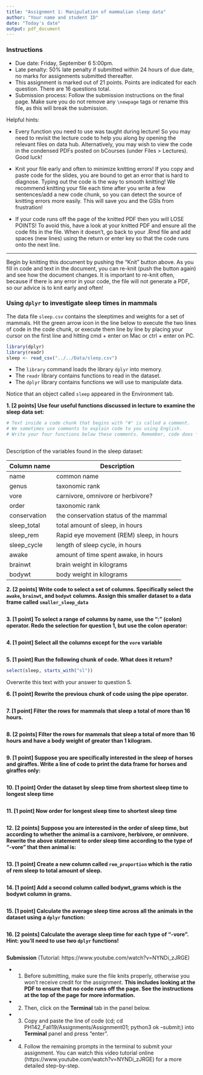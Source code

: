 ```yaml
---
title: "Assignment 1: Manipulation of mammalian sleep data"
author: "Your name and student ID"
date: "Today's date"
output: pdf_document
---
```


### Instructions 
* Due date: Friday, September 6 5:00pm.
* Late penalty: 50% late penalty if submitted within 24 hours of due date, no 
marks for assignments submitted thereafter.
* This assignment is marked out of 21 points. Points are indicated for each 
question. There are 16 questions total.
* Submission process: Follow the submission instructions on the final page. Make sure you do not remove any `\newpage` tags or rename this file, as this will break the submission.

Helpful hints:

- Every function you need to use was taught during lecture! So you may need to 
revisit the lecture code to help you along by opening the relevant files on data 
hub. Alternatively, you may wish to view the code in the condensed PDFs posted 
on bCourses (under Files > Lectures). Good luck!

- Knit your file early and often to minimize knitting errors! If you copy and 
paste code for the slides, you are bound to get an error that is hard to 
diagnose. Typing out the code is the way to smooth knitting! We recommend 
knitting your file each time after you write a few sentences/add a new code 
chunk, so you can detect the source of knitting errors more easily. This will 
save you and the GSIs from frustration!

- If your code runs off the page of the knitted PDF then you will LOSE POINTS! To
avoid this, have a look at your knitted PDF and ensure all the code fits in the 
file. When it doesn't, go back to your .Rmd file and add spaces (new lines) using
the return or enter key so that the code runs onto the next line.
 
--------------------------------------------------------------------------------
\newpage

Begin by knitting this document by pushing the "Knit" button above. As you fill 
in code and text in the document, you can re-knit (push the button again) and 
see how the document changes. It is important to re-knit often, because if there
is any error in your code, the file will not generate a PDF, so our advice is to
knit early and often!

### Using `dplyr` to investigate sleep times in mammals

The data file `sleep.csv` contains the sleeptimes and weights for a set of mammals. 
Hit the green arrow icon in the line below to execute the two lines of code in 
the code chunk, or execute them line by line by placing your cursor on the first 
line and hitting cmd + enter on Mac or ctrl + enter on PC. 

```r
library(dplyr)
library(readr)
sleep <- read_csv("../../Data/sleep.csv")
```

- The `library` command loads the library `dplyr` into memory. 
- The `readr` library contains functions to read in the dataset.
- The `dplyr` library contains functions we will use to manipulate data.

Notice that an object called `sleep` appeared in the Environment tab. 

\newpage

**1. [2 points] Use four useful functions discussed in lecture to examine the sleep data set:**

```r
# Text inside a code chunk that begins with "#" is called a comment. 
# We sometimes use comments to explain code to you using English.
# Write your four functions below these comments. Remember, code does *not* begin with a "#"



```

\newpage

Description of the variables found in the sleep dataset:

| Column name	| Description |
|-------------|-------------|
|name	|common name|
|genus	|taxonomic rank|
|vore	|carnivore, omnivore or herbivore?|
|order	| taxonomic rank|
|conservation	|the conservation status of the mammal|
|sleep_total|	total amount of sleep, in hours|
|sleep_rem |	Rapid eye movement (REM) sleep, in hours |
|sleep_cycle|	length of sleep cycle, in hours|
|awake|	amount of time spent awake, in hours|
|brainwt|	brain weight in kilograms|
|bodywt|	body weight in kilograms|

**2. [2 points] Write code to select a set of columns. Specifically select the `awake`, `brainwt`, and `bodywt` columns. Assign this smaller dataset to a data frame called `smaller_sleep_data`**

```r

```
\newpage

**3. [1 point] To select a range of columns by name, use the “:” (colon) operator. Redo the selection for question 1, but use the colon operator:**

```r

```
\newpage

**4. [1 point] Select all the columns except for the `vore` variable**

```r

```
\newpage

**5. [1 point] Run the following chunk of code. What does it return?**

```r
select(sleep, starts_with("sl"))
```
Overwrite this text with your answer to question 5.
\newpage

**6. [1 point] Rewrite the previous chunk of code using the pipe operator.**

```r

```
\newpage

**7. [1 point] Filter the rows for mammals that sleep a total of more than 16 hours.**

```r

```
\newpage

**8. [2 points] Filter the rows for mammals that sleep a total of more than 16 hours and have a body weight of greater than 1 kilogram.**

```r

```
\newpage

**9. [1 point] Suppose you are specifically interested in the sleep of horses and giraffes. Write a line of code to print the data frame for horses and giraffes only:**

```r

```
\newpage

**10. [1 point] Order the dataset by sleep time from shortest sleep time to longest sleep time**

```r

```
\newpage

**11. [1 point] Now order for longest sleep time to shortest sleep time**

```r

```
\newpage

**12. [2 points] Suppose you are interested in the order of sleep time, but according to whether the animal is a carnivore, herbivore, or omnivore. Rewrite the above statement to order sleep time according to the type of "-vore" that then animal is:**

```r

```
\newpage

**13. [1 point] Create a new column called `rem_proportion` which is the ratio of rem sleep to total amount of sleep.**

```r

```
\newpage

**14. [1 point] Add a second column called bodywt_grams which is the bodywt column in grams.**

```r

```
\newpage

**15. [1 point] Calculate the average sleep time across all the animals in the dataset using a `dplyr` function:**

```r

```
\newpage

**16. [2 points] Calculate the average sleep time for each type of "-vore". Hint: you'll need to use two `dplyr` functions!**

```r

```
\newpage

**Submission** (Tutorial: https://www.youtube.com/watch?v=NYNDi_zJRGE)

- 1. Before submitting, make sure the file knits properly, otherwise you won't receive credit for the assignment. **This includes looking at the PDF to ensure that no code runs off the page. See the instructions at the top of the page for more information.**

- 2. Then, click on the **Terminal** tab in the panel below.

- 3. Copy and paste the line of code (cd; cd PH142_Fall19/Assignments/Assignment01; python3 ok --submit;) into **Terminal** panel and press "enter". 

- 4. Follow the remaining prompts in the terminal to submit your assignment. You can watch this video tutorial online (https://www.youtube.com/watch?v=NYNDi_zJRGE) for a more detailed step-by-step. 
